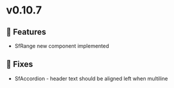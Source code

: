 
<Meta title="Releases/v0.10.7 - Latest/Change log" />

# v0.10.7

## 🚀 Features
- SfRange new component implemented

## 🐛 Fixes
- SfAccordion - header text should be aligned left when multiline